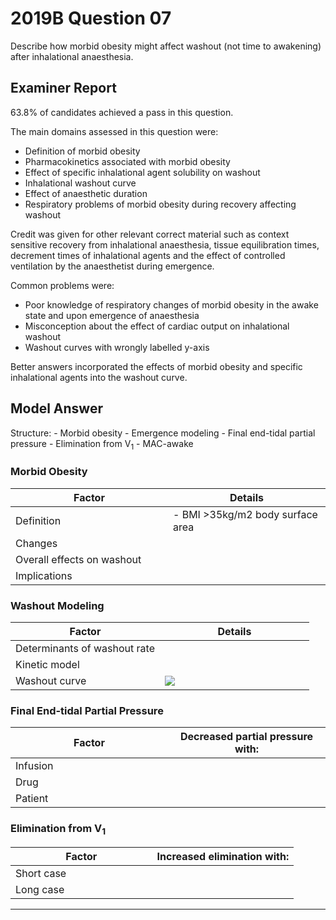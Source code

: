 # 2019B Question 07 

Describe how morbid obesity might affect washout (not time to awakening) after inhalational anaesthesia.


## Examiner Report

63.8% of candidates achieved a pass in this question.


The main domains assessed in this question were:

* Definition of morbid obesity
* Pharmacokinetics associated with morbid obesity
* Effect of specific inhalational agent solubility on washout
* Inhalational washout curve
* Effect of anaesthetic duration
* Respiratory problems of morbid obesity during recovery affecting washout


Credit was given for other relevant correct material such as context sensitive recovery from inhalational anaesthesia, tissue equilibration times, decrement times of inhalational agents and the effect of controlled ventilation by the anaesthetist during emergence.


Common problems were:

* Poor knowledge of respiratory changes of morbid obesity in the awake state and upon emergence of anaesthesia
* Misconception about the effect of cardiac output on inhalational washout
* Washout curves with wrongly labelled y-axis


Better answers incorporated the effects of morbid obesity and specific inhalational agents into the washout curve.

## Model Answer

Structure:
- Morbid obesity
- Emergence modeling
- Final end-tidal partial pressure
- Elimination from V~1~
- MAC-awake

### Morbid Obesity


|Factor|Details|
| -- | -- |
|Definition|- BMI >35kg/m2 body surface area|
|Changes|<p>- ↑ Lean mass (20% of excess) → ↑ BMR, ↑ cardiac output, ↑ VA</p><p>- ↑ Fat mass (80% of excess), cephalad diaphragm displacement, ↓ FRC</p><p>- Inflammatory cytokines → ↓ MAC</p>|
|Overall effects on washout|<p>- Short case: ↑ distribution rate → ↓ Washout rate but ↓ time to emergence</p><p>- Long case: ↑ uptake → ↓ Washout rate and ↑ time to emergence</p>|
|Implications|<p>- Prefer desflurane → ↓ Accumulation (mainly due to lean mass)</p><p>- Prefer adjuvants → ↓ MAC → ↓ Accumulation</p>|

### Washout Modeling


|Factor|Details|
| -- | -- |
|Determinants of washout rate|<p>1. Final partial pressure in effect site prior to washout</p><p>2. Rate of elimination from V~1~</p>|
|Kinetic model|<p>Equilibration time constants:</p><p>- τ= 1/k</p><p>- τ= (V x λ) / Q</p><p>- (V = volume of tissue, λ = Tissue: Blood partition coefficient, Q = blood flow)</p><p>Significant effects of MO:</p><p>- ↑ Cardiac output but tissue blood flow per unit mass</p><p>- ↑ V~2~, V~3~ → ↓ Washout rate after moderate duration case</p><p>- ↑↑ V5 → ↓ Washout rate after long duration case</p>|
|Washout curve|<img src="/resources/fa-fao.svg">|

### Final End-tidal Partial Pressure


|Factor|Decreased partial pressure with:|
| -- | -- |
|Infusion|<p>- ↓ Duration (MO: Difficult surgery)</p><p>- ↓ Inspired % (MO: ↑ uptake hence ↑ inspired % for given expired %)</p>|
|Drug|<p>- ↑ Tissue:blood partition coefficients (MO ↑ as above)</p><p>&emsp;- ↑ Muscle:blood PC (sevo 3.1, des 2.0, iso 2.9)</p><p>&emsp;- ↑ Fat:blood PC (sevo 48, des 27, iso 45)</p><p>- ↓ MAC (MO: Cytokines → ↓ )</p><p>&emsp;- Correlates with ↓ oil:gas PC (sevo 80, des 29, iso 98)</p><p>- ↑ Metabolism (MO: +/- liver disease → ↓ )</p>|
|Patient|<p>- ↑ Cardiac output (MO ↑ )</p><p>- ↑ Tissue volumes (MO ↑ )</p>|

### Elimination from V~1~


|Factor|Increased elimination with:|
|--|--|
|Short case|<p>Offset during distribution phase:</p><p>- ↑ Cardiac Output (MO ↑ )</p><p>- ↑ Tissue:blood PC (MO ↑ )</p><p>- ↑ Compartment volumes (MO ↑ )</p>|
|Long case|<p>Offset during terminal elimination phase:</p><p>- ↓ Cardiac Output (MO ↑ )</p><p>- ↓ Tissue:blood PC (MO ↑ </p><p>- ↓ Compartment volumes (MO ↑ )</p><p>- ↑ Metabolism (MO: +-/ liver disease → ↓ )</p><p>- ↑ Excretion (MO: Complex effect on VA:FRC ratio)</p><p>&emsp;- ↑ Metabolic rate → ↑ VCO~2~ → ↑ Awake ventilation; but</p><p>&emsp;- ↓ Chest wall compliance → ↓ Ventilation under GA</p><p>&emsp;- ↓ Chest wall compliance → ↓↓ FRC under GA and supine;<br>&emsp;  ↓ lung volume → ↓ Lung compliance</p>|


--- 

